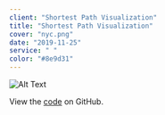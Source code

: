 ```yaml
---
client: "Shortest Path Visualization"
title: "Shortest Path Visualization"
cover: "nyc.png"
date: "2019-11-25"
service: " "
color: "#8e9d31"
---
```


![Alt Text](nyc.png "NYC")

View the [code](http://github.com/sambeebe/whitted-style-raytracer "Example") on GitHub.

